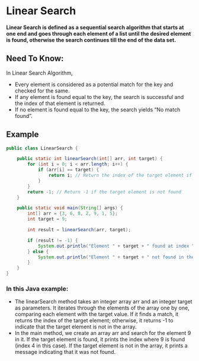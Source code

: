 # Linear Search
**Linear Search is defined as a sequential search algorithm that starts at one end and goes through each element of a list until the desired element is found, otherwise the search continues till the end of the data set.**


## Need To Know:

In Linear Search Algorithm, 

- Every element is considered as a potential match for the key and checked for the same.
- If any element is found equal to the key, the search is successful and the index of that element is returned.
- If no element is found equal to the key, the search yields “No match found”.

## Example 
```java filename="Searching-Algo/ls.js"
public class LinearSearch {

    public static int linearSearch(int[] arr, int target) {
        for (int i = 0; i < arr.length; i++) {
            if (arr[i] == target) {
                return i; // Return the index of the target element if found
            }
        }
        return -1; // Return -1 if the target element is not found
    }

    public static void main(String[] args) {
        int[] arr = {3, 6, 8, 2, 9, 1, 5};
        int target = 9;

        int result = linearSearch(arr, target);

        if (result != -1) {
            System.out.println("Element " + target + " found at index " + result);
        } else {
            System.out.println("Element " + target + " not found in the array");
        }
    }
}


```
### In this Java example:

- The linearSearch method takes an integer array arr and an integer target as parameters. It iterates through the elements of the array one by one, comparing each element with the target value. If it finds a match, it returns the index of the target element; otherwise, it returns -1 to indicate that the target element is not in the array.
- In the main method, we create an array arr and search for the element 9 in it. If the target element is found, it prints the index where 9 is found (index 4 in this case). If the target element is not in the array, it prints a message indicating that it was not found.